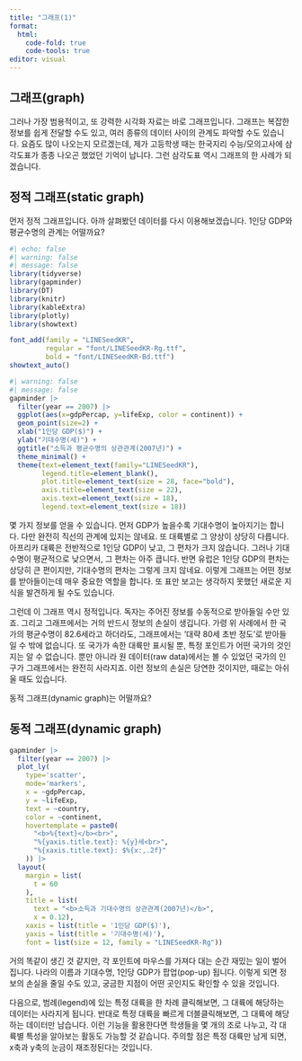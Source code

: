 ```yaml
---
title: "그래프(1)"
format:
  html:
    code-fold: true
    code-tools: true
editor: visual
---
```


## 그래프(graph)

그러나 가장 범용적이고, 또 강력한 시각화 자료는 바로 그래프입니다. 그래프는 복잡한 정보를 쉽게 전달할 수도 있고, 여러 종류의 데이터 사이의 관계도 파악할 수도 있습니다. 요즘도 많이 나오는지 모르겠는데, 제가 고등학생 때는 한국지리 수능/모의고사에 삼각도표가 종종 나오곤 했었던 기억이 납니다. 그런 삼각도표 역시 그래프의 한 사례가 되겠습니다.

## 정적 그래프(static graph)

먼저 정적 그래프입니다. 아까 살펴봤던 데이터를 다시 이용해보겠습니다. 1인당 GDP와 평균수명의 관계는 어떨까요?

```r
#| echo: false
#| warning: false
#| message: false
library(tidyverse)
library(gapminder)
library(DT)
library(knitr)
library(kableExtra)
library(plotly)
library(showtext)

font_add(family = "LINESeedKR",
         regular = "font/LINESeedKR-Rg.ttf",
         bold = "font/LINESeedKR-Bd.ttf")
showtext_auto()
```

```r
#| warning: false
#| message: false
gapminder |> 
  filter(year == 2007) |> 
  ggplot(aes(x=gdpPercap, y=lifeExp, color = continent)) + 
  geom_point(size=2) +
  xlab("1인당 GDP($)") +
  ylab("기대수명(세)") +
  ggtitle("소득과 평균수명의 상관관계(2007년)") +
  theme_minimal() +
  theme(text=element_text(family="LINESeedKR"),
        legend.title=element_blank(),
        plot.title=element_text(size = 28, face="bold"),
        axis.title=element_text(size = 22),
        axis.text=element_text(size = 18),
        legend.text=element_text(size = 18))
```

몇 가지 정보를 얻을 수 있습니다. 먼저 GDP가 높을수록 기대수명이 높아지기는 합니다. 다만 완전히 직선의 관계에 있지는 않네요. 또 대륙별로 그 양상이 상당히 다릅니다. 아프리카 대륙은 전반적으로 1인당 GDP이 낮고, 그 편차가 크지 않습니다. 그러나 기대수명이 평균적으로 낮으면서, 그 편차는 아주 큽니다. 반면 유럽은 1인당 GDP의 편차는 상당히 큰 편이지만, 기대수명의 편차는 그렇게 크지 않네요. 이렇게 그래프는 어떤 정보를 받아들이는데 매우 중요한 역할을 합니다. 또 표만 보고는 생각하지 못했던 새로운 지식을 발견하게 될 수도 있습니다.

그런데 이 그래프 역시 정적입니다. 독자는 주어진 정보를 수동적으로 받아들일 수만 있죠. 그리고 그래프에서는 거의 반드시 정보의 손실이 생깁니다. 가령 위 사례에서 한 국가의 평균수명이 82.6세라고 하더라도, 그래프에서는 '대략 80세 초반 정도'로 받아들일 수 밖에 없습니다. 또 국가가 속한 대륙만 표시될 뿐, 특정 포인트가 어떤 국가의 것인지는 알 수 없습니다. 뿐만 아니라 원 데이터(raw data)에서는 볼 수 있었던 국가의 인구가 그래프에서는 완전히 사라지죠. 이런 정보의 손실은 당연한 것이지만, 때로는 아쉬울 때도 있습니다.

동적 그래프(dynamic graph)는 어떨까요?

## 동적 그래프(dynamic graph)

```r
gapminder |> 
  filter(year == 2007) |> 
  plot_ly(
    type='scatter',
    mode='markers',
    x = ~gdpPercap,
    y = ~lifeExp,
    text = ~country,
    color = ~continent,
    hovertemplate = paste0(
      "<b>%{text}</b><br>",
      "%{yaxis.title.text}: %{y}세<br>",
      "%{xaxis.title.text}: $%{x:,.2f}"
    )) |> 
  layout(
    margin = list(
      t = 60
    ),
    title = list(
      text = "<b>소득과 기대수명의 상관관계(2007년)</b>",
      x = 0.12),
    xaxis = list(title = '1인당 GDP($)'),
    yaxis = list(title = '기대수명(세)'),
    font = list(size = 12, family = "LINESeedKR-Rg"))
```

거의 똑같이 생긴 것 같지만, 각 포인트에 마우스를 가져다 대는 순간 재밌는 일이 벌어집니다. 나라의 이름과 기대수명, 1인당 GDP가 팝업(pop-up) 됩니다. 이렇게 되면 정보의 손실을 줄일 수도 있고, 궁금한 지점이 어떤 곳인지도 확인할 수 있을 것입니다.

다음으로, 범례(legend)에 있는 특정 대륙을 한 차례 클릭해보면, 그 대륙에 해당하는 데이터는 사라지게 됩니다. 반대로 특정 대륙을 빠르게 더블클릭해보면, 그 대륙에 해당하는 데이터만 남습니다. 이런 기능을 활용한다면 학생들을 몇 개의 조로 나누고, 각 대륙별 특성을 알아보는 활동도 가능할 것 같습니다. 주의할 점은 특정 대륙만 남게 되면, x축과 y축의 눈금이 재조정된다는 것입니다.
